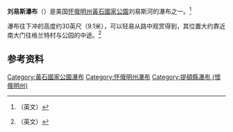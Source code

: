 {{瀑布
|瀑布名称=刘易斯瀑布
|瀑布照片= Lewis Falls.jpg
|瀑布照片标题=刘易斯瀑布
|座标={{coord|44.2674|-110.6357|display=inline,title|type:landmark}}
|平均流量=
|流入=
|流出=
|国家=[[美国|美国]]
|瀑布高度=
|瀑布宽度=
|瀑布面积=
|平均深度=
|最深深度=
|海拔高度=9
|水电站=
|水坝=
|瀑布边城镇=
}}

'''刘易斯瀑布'''（{{lang-en|Lewis Falls}}）是美国[[怀俄明州|怀俄明州]][[黃石國家公園|黃石國家公園]]刘易斯河的瀑布之一。<ref>{{cite web | last = | first = | authorlink = | coauthors = | date = | url = http://www.topoquest.com/map.asp?lat=44.26743&lon=-110.63572&size=l&u=5&datum=nad27&layer=DRG | title =Lewis Falls, USGS Lewis Falls (WY) Topo Map | format = Map| work = | publisher =TopoQuest USGS Quads | accessdate = 2008-06-29}}（英文）</ref>

瀑布往下冲的高度约30英尺（9.1米），可以轻易从路中观赏得到，其位置大约靠近南大门往格兰特村与公园的中途。<ref>{{cite web | last = | first = | authorlink = | coauthors = | date = | url =http://www.waterfallswest.com/wy-lewis-falls.html | title =刘易斯瀑布 | format = | work =怀俄明州刘易斯瀑布 | publisher =Waterfallswest | accessdate =2007-04-14 | archive-date =2016-03-03 | archive-url =https://web.archive.org/web/20160303234050/http://www.waterfallswest.com/wy-lewis-falls.html | dead-url =no }}（英文）</ref>

==参考资料==
{{Reflist}}

{{DEFAULTSORT:Lewis Falls}}
[[Category:黃石國家公園瀑布|Category:黃石國家公園瀑布]]
[[Category:怀俄明州瀑布|Category:怀俄明州瀑布]]
[[Category:提頓縣瀑布_(懷俄明州)|Category:提頓縣瀑布 (懷俄明州)]]